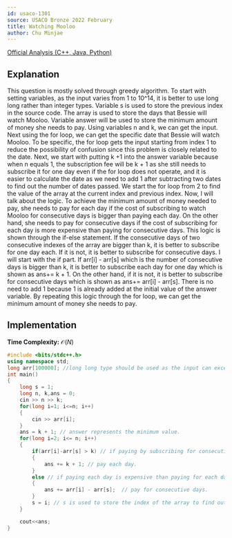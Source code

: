```yaml
---
id: usaco-1301
source: USACO Bronze 2022 February
title: Watching Mooloo
author: Chu Minjae
---
```

[Official Analysis (C++, Java, Python)](http://www.usaco.org/current/data/sol_prob3_bronze_feb23.html)

## Explanation

This question is mostly solved through greedy algorithm. To start with setting variables, as the input varies from 1 to 10^14, it is better to use long long rather than integer types. Variable s is used to store the previous index in the source code. 
The array is used to store the days that Bessie will watch Mooloo. Variable answer will be used to store the minimum amount of money she needs to pay. Using variables n and k, we can get the input. Next using the for loop, we can get the specific date that Bessie will watch Mooloo. 
To be specific, the for loop gets the input starting from index 1 to reduce the possibility of confusion since this problem is closely related to the date. Next, we start with putting k +1 into the answer variable because when n equals 1, 
the subscription fee will be k + 1 as she still needs to subscribe it for one day even if the for loop does not operate, and it is easier to calculate the date as we need to add 1 after subtracting two dates to find out the number of dates passed. We start the for loop from 2 to find the value of the array at the current index and previous index. 
Now, I will talk about the logic. To achieve the minimum amount of money needed to pay, she needs to pay for each day if the cost of subscribing to watch Mooloo for consecutive days is bigger than paying each day. On the other hand, she needs to pay for consecutive days if the cost of subscribing for each day is more expensive than paying for consecutive days. This logic is shown through the if-else statement. If the consecutive days of two consecutive indexes of the array are bigger than k, it is better to subscribe for one day each. If it is not, it is better to subscribe for consecutive days. I will start with the if part. If arr[i] - arr[s] which is the number of consecutive days is bigger than k, it is better to subscribe each day for one day which is shown as ans+= k + 1. On the other hand, if it is not, it is better to subscribe for consecutive days which is shown as ans+= arr[i] - arr[s]. There is no need to add 1 because 1 is already added at the initial value of the answer variable. By repeating this logic 
through the for loop, we can get the minimum amount of money she needs to pay.


## Implementation

**Time Complexity:** $\mathcal{O}(N)$

<LanguageSection>
<CPPSection>

```cpp
#include <bits/stdc++.h>
using namespace std;
long arr[100000]; //long long type should be used as the input can exceed the range of integer.
int main()
{
    long s = 1;
    long n, k,ans = 0;
    cin >> n >> k;
    for(long i=1; i<=n; i++)
    {
        cin >> arr[i];
    }
    ans = k + 1; // answer represents the minimum value.
    for(long i=2; i<= n; i++)
    {
        if(arr[i]-arr[s] > k) // if paying by subscribing for consecutive day is expensive than paying each day
        {
            ans += k + 1; // pay each day.
        }
        else // if paying each day is expensive than paying for each day.
        {
            ans += arr[i] - arr[s];  // pay for consecutive days.
        }
        s = i; // s is used to store the index of the array to find out the value of the array at the current index minus value of the array at the prior index.
    }

    cout<<ans;
}

```

</CPPSection>
</LanguageSection>
